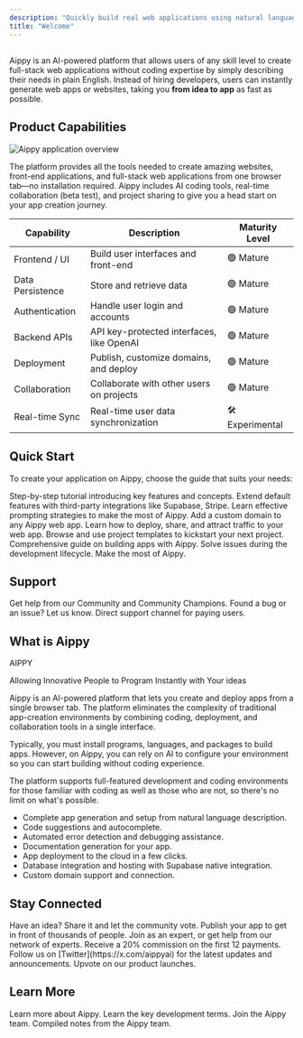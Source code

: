 ```yaml
---
description: "Quickly build real web applications using natural language with Aippy"
title: "Welcome"
---
```


## 


Aippy is an AI-powered platform that allows users of any skill level to create full-stack web applications without coding expertise by simply describing their needs in plain English. Instead of hiring developers, users can instantly generate web apps or websites, taking you **from idea to app** as fast as possible.

## Product Capabilities

![Aippy application overview](/images/aippy_home.svg)

The platform provides all the tools needed to create amazing websites, front-end applications, and full-stack web applications from one browser tab—no installation required. Aippy includes AI coding tools, real-time collaboration (beta test), and project sharing to give you a head start on your app creation journey.

| Capability       | Description                               | Maturity Level   |
| ---------------- | ----------------------------------------- | ---------------- |
| Frontend / UI    | Build user interfaces and front-end       | 🟢 Mature        |
| Data Persistence | Store and retrieve data                   | 🟢 Mature        |
| Authentication   | Handle user login and accounts            | 🟢 Mature        |
| Backend APIs     | API key-protected interfaces, like OpenAI | 🟢 Mature        |
| Deployment       | Publish, customize domains, and deploy    | 🟢 Mature        |
| Collaboration    | Collaborate with other users on projects  | 🟢 Mature        |
| Real-time Sync   | Real-time user data synchronization       | 🛠️ Experimental |

## Quick Start

To create your application on Aippy, choose the guide that suits your needs:

<CardGroup cols="2">
  <Card title="Getting Started Guide" icon="stairs" href="/user-guides/quickstart">
    Step-by-step tutorial introducing key features and concepts.
  </Card>
  <Card title="Integrations" icon="link" href="/integrations">
    Extend default features with third-party integrations like Supabase, Stripe.
  </Card>
  <Card title="Prompt Engineering" icon="robot" href="/tips-tricks/prompting">
    Learn effective prompting strategies to make the most of Aippy.
  </Card>
  <Card title="Custom Domain" icon="earth-europe" href="/tips-tricks/custom-domain">
    Add a custom domain to any Aippy web app.
  </Card>
  <Card title="Deployment" icon="address-card" href="/features/deploy">
    Learn how to deploy, share, and attract traffic to your web app.
  </Card>
  <Card title="Templates" icon="copy" href="https://aippy.ai/templates">
    Browse and use project templates to kickstart your next project.
  </Card>
  <Card title="Tutorials" icon="video" href="/user-guides/video-tutorials">
    Comprehensive guide on building apps with Aippy.
  </Card>
  <Card title="Troubleshooting" icon="toolbox" href="/tips-tricks/troubleshooting">
    Solve issues during the development lifecycle.
  </Card>
  <Card title="Best Practices" icon="dumbbell" href="/user-guides/best-practice">
    Make the most of Aippy.
  </Card>
</CardGroup>

## Support

<CardGroup cols="2">
  <Card title="Community Support" icon="discord" href="https://discord.gg/keESZDHq ">
    Get help from our Community and Community Champions.
  </Card>
  <Card title="Issues" icon="bug" href="https://feedback.aippy.ai/">
    Found a bug or an issue? Let us know.
  </Card>
  <Card title="Priority Support" icon="headset" href="https://aippy.ai/support">
    Direct support channel for paying users.
  </Card>
</CardGroup>

## What is Aippy

<Tip>
  AIPPY

  Allowing Innovative People to Program Instantly with Your ideas
</Tip>

Aippy is an AI-powered platform that lets you create and deploy apps from a single browser tab. The platform eliminates the complexity of traditional app-creation environments by combining coding, deployment, and collaboration tools in a single interface.

Typically, you must install programs, languages, and packages to build apps. However, on Aippy, you can rely on AI to configure your environment so you can start building without coding experience.

The platform supports full-featured development and coding environments for those familiar with coding as well as those who are not, so there's no limit on what's possible.

- Complete app generation and setup from natural language description.
- Code suggestions and autocomplete.
- Automated error detection and debugging assistance.
- Documentation generation for your app.
- App deployment to the cloud in a few clicks.
- Database integration and hosting with Supabase native integration.
- Custom domain support and connection.

## Stay Connected

<CardGroup cols="2">
  <Card title="Feature requests" icon="bell-concierge" iconType="regular" href="https://feedback.aippy.ai/">
    Have an idea? Share it and let the community vote.
  </Card>
  <Card title="Launched" icon="rocket" href="https://launched.aippy.ai/">
    Publish your app to get in front of thousands of people.
  </Card>
  <Card title="Partner program" icon="handshake" href="https://aippy.dev/partners">
    Join as an expert, or get help from our network of experts.
  </Card>
  <Card title="Affiliate program" icon="earth-americas" href="https://aippy.ai/affiliates">
    Receive a 20% commission on the first 12 payments.
  </Card>
  <Card title="Follow on X" icon="x" href="https://x.com/aippyai">
    Follow us on [Twitter](https://x.com/aippyai) for the latest updates and announcements.
  </Card>
  <Card title="Product Hunt" icon="product-hunt" href="https://www.producthunt.com/p/aippy">
    Upvote on our product launches.
  </Card>
</CardGroup>

## Learn More

<CardGroup cols="2">
  <Card title="Website" icon="heart" href="https://aippy.ai">
    Learn more about Aippy.
  </Card>
  <Card title="Glossary" icon="bookmark" href="/glossary">
    Learn the key development terms.
  </Card>
  <Card title="Career" icon="briefcase" href="https://aippy.ai/careers">
    Join the Aippy team.
  </Card>
  <Card title="Product Announcement" icon="rss" href="https://aippy.ai/blog">
    Compiled notes from the Aippy team.
  </Card>
</CardGroup>